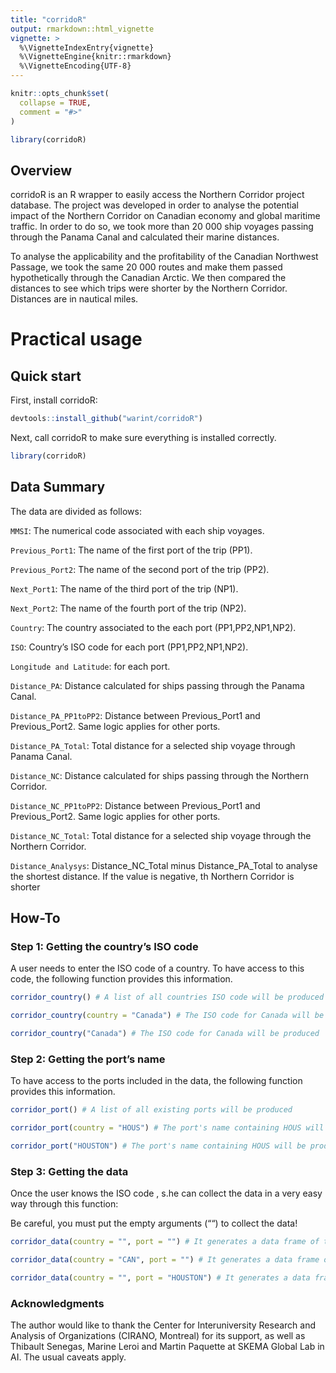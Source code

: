 ```yaml
---
title: "corridoR"
output: rmarkdown::html_vignette
vignette: >
  %\VignetteIndexEntry{vignette}
  %\VignetteEngine{knitr::rmarkdown}
  %\VignetteEncoding{UTF-8}
---
```


```r
knitr::opts_chunk$set(
  collapse = TRUE,
  comment = "#>"
)
```

```r
library(corridoR)
```


## Overview

corridoR is an R wrapper to easily access the Northern Corridor project database. The project was developed in order to analyse the potential impact of the Northern Corridor on Canadian economy and global maritime traffic. In order to do so, we took more than 20 000 ship voyages passing through the Panama Canal and calculated their marine distances.

To analyse the applicability and the profitability of the Canadian Northwest Passage, we took the same 20 000  routes and make them passed hypothetically through the Canadian Arctic. We then compared the distances to see which trips were shorter by the Northern Corridor. Distances are in nautical miles.

# Practical usage

## Quick start

First, install corridoR:

```r
devtools::install_github("warint/corridoR")
```


Next, call corridoR to make sure everything is installed correctly.

```r
library(corridoR)
```


## Data Summary

The data are divided as follows: 

`MMSI`: The numerical code associated with each ship voyages. 

`Previous_Port1`: The name of the first port of the trip (PP1).

`Previous_Port2`: The name of the second port of the trip (PP2).

`Next_Port1`: The name of the third port of the trip (NP1).

`Next_Port2`: The name of the fourth port of the trip (NP2).

`Country`: The country associated to the each port (PP1,PP2,NP1,NP2).

`ISO`: Country's ISO code for each port (PP1,PP2,NP1,NP2).

`Longitude and Latitude`: for each port.

`Distance_PA`: Distance calculated for ships passing through the Panama Canal.

`Distance_PA_PP1toPP2`: Distance between Previous_Port1 and Previous_Port2. Same logic applies for other ports.

`Distance_PA_Total`: Total distance for a selected ship voyage through Panama Canal.

`Distance_NC`: Distance calculated for ships passing through the Northern Corridor.

`Distance_NC_PP1toPP2`: Distance between Previous_Port1 and Previous_Port2. Same logic applies for other ports.

`Distance_NC_Total`: Total distance for a selected ship voyage through the Northern Corridor.

`Distance_Analysys`: Distance_NC_Total minus Distance_PA_Total to analyse the shortest distance. If the value is negative, th Northern Corridor is shorter


## How-To

### Step 1: Getting the country's ISO code

A user needs to enter the ISO code of a country. To have access to this code, the following function provides this information.

```r
corridor_country() # A list of all countries ISO code will be produced

corridor_country(country = "Canada") # The ISO code for Canada will be produced

corridor_country("Canada") # The ISO code for Canada will be produced
```

### Step 2: Getting the port's name

To have access to the ports included in the data, the following function provides this information.

```r
corridor_port() # A list of all existing ports will be produced

corridor_port(country = "HOUS") # The port's name containing HOUS will be produced

corridor_port("HOUSTON") # The port's name containing HOUS will be produced
```

### Step 3: Getting the data

Once the user knows the ISO code , s.he can collect the data in a very easy way through this function:

Be careful, you must put the empty arguments ("") to collect the data!

```r
corridor_data(country = "", port = "") # It generates a data frame of the complete dataset

corridor_data(country = "CAN", port = "") # It generates a data frame of all the ships voyages containing a Canadian port

corridor_data(country = "", port = "HOUSTON") # It generates a data frame of all the ships voyages containing Houston.
```

### Acknowledgments

The author would like to thank the Center for Interuniversity Research and Analysis of Organizations (CIRANO, Montreal) for its support, as well as Thibault Senegas, Marine Leroi and Martin Paquette at SKEMA Global Lab in AI. The usual caveats apply.





